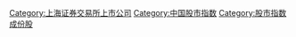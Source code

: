 {{catmore|上证科创板50成份指数|11=上证科创板50成-{份}-指数}}
[[Category:上海证券交易所上市公司|Category:上海证券交易所上市公司]]
[[Category:中国股市指数|Category:中国股市指数]]
[[Category:股市指数成份股|Category:股市指数成份股]]